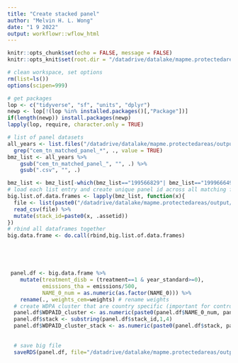 ```yaml
---
title: "Create stacked panel"
author: "Melvin H. L. Wong"
date: "1 9 2022"
output: workflowr::wflow_html
---
```

```r
knitr::opts_chunk$set(echo = FALSE, message = FALSE)
knitr::opts_knit$set(root.dir = "/datadrive/datalake/mapme.protectedareas")
```


```r
# clean workspace, set options
rm(list=ls())
options(scipen=999)

# get packages
lop <- c("tidyverse", "sf", "units", "dplyr")
newp <- lop[!(lop %in% installed.packages()[,"Package"])]
if(length(newp)) install.packages(newp)
lapply(lop, require, character.only = TRUE)

```


```r
# list of panel datasets
all_years <- list.files("/datadrive/datalake/mapme.protectedareas/output/tabular/regression_input/CEM/tn_projects") %>% 
  grep("cem_tn_matched_panel_*", ., value = TRUE)
bmz_list <- all_years %>% 
    gsub("cem_tn_matched_panel_", "", .) %>% 
    gsub(".csv", "", .)

bmz_list <- bmz_list[-which(bmz_list=="199566829"| bmz_list=="199966649")] # skip entries that cause issues because of perfect collinearity of treatment variable
# load each list entry and create unique panel id across all matching frames
big.list.of.data.frames <- lapply(bmz_list, function(x){
  file <- list(paste0("/datadrive/datalake/mapme.protectedareas/output/tabular/regression_input/CEM/tn_projects/cem_tn_matched_panel_", x, ".csv"))
  read_csv(file) %>% 
  mutate(stack_id=paste0(x, .assetid))
})
# rbind all dataframes together
big.data.frame <- do.call(rbind,big.list.of.data.frames)





 panel.df <- big.data.frame %>% 
    mutate(treatment_disb = (treatment==1 & year_standard>=0),
           emissions_tha = emissions/500,
           NAME_0_num = as.numeric(as.factor(NAME_0))) %>% 
    rename(., weights_cem=weights) # rename weights
  # create WDPA cluster that are country specific (important for control group, as all controll cells belong to ID 9999999999 regardless of the country. Now the control cells are clustered for each country.)
  panel.df$WDPAID_cluster <- as.numeric(paste0(panel.df$NAME_0_num, panel.df$WDPAID)) 
  panel.df$stack <- substring(panel.df$stack_id,1,4)
  panel.df$WDPAID_cluster_stack <- as.numeric(paste0(panel.df$stack, panel.df$NAME_0_num, panel.df$WDPAID)) 
  
  
  # save big file
  saveRDS(panel.df, file="/datadrive/datalake/mapme.protectedareas/output/tabular/regression_input/CEM/cem_matched_data_stacked_projects.rds")

```

